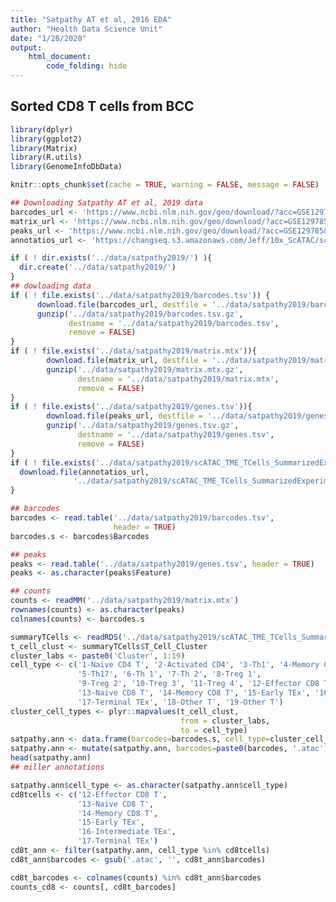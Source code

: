 ```yaml
---
title: "Satpathy AT et al, 2016 EDA"
author: "Health Data Science Unit"
date: "1/28/2020"
output: 
    html_document:
        code_folding: hide
---
```


## Sorted CD8 T cells from BCC


```r
library(dplyr)
library(ggplot2)
library(Matrix)
library(R.utils)
library(GenomeInfoDbData)

knitr::opts_chunk$set(cache = TRUE, warning = FALSE, message = FALSE)
```

```r
## Downloading Satpathy AT et al, 2019 data
barcodes_url <- 'https://www.ncbi.nlm.nih.gov/geo/download/?acc=GSE129785&format=file&file=GSE129785%5FscATAC%2DTME%2DTCells%2Ecell%5Fbarcodes%2Etxt%2Egz'
matrix_url <- 'https://www.ncbi.nlm.nih.gov/geo/download/?acc=GSE129785&format=file&file=GSE129785%5FscATAC%2DTME%2DTCells%2Emtx%2Egz'
peaks_url <- 'https://www.ncbi.nlm.nih.gov/geo/download/?acc=GSE129785&format=file&file=GSE129785%5FscATAC%2DTME%2DTCells%2Epeaks%2Etxt%2Egz'
annotatios_url <- 'https://changseq.s3.amazonaws.com/Jeff/10x_ScATAC/scATAC_TME_TCells_SummarizedExperiment.final.rds'

if ( ! dir.exists('../data/satpathy2019/') ){
  dir.create('../data/satpathy2019/')
}
## dowloading data
if ( ! file.exists('../data/satpathy2019/barcodes.tsv')) {
      download.file(barcodes_url, destfile = '../data/satpathy2019/barcodes.tsv.gz')
      gunzip('../data/satpathy2019/barcodes.tsv.gz', 
             destname = '../data/satpathy2019/barcodes.tsv',
             remove = FALSE)  
}
if ( ! file.exists('../data/satpathy2019/matrix.mtx')){
        download.file(matrix_url, destfile = '../data/satpathy2019/matrix.mtx.gz')
        gunzip('../data/satpathy2019/matrix.mtx.gz', 
               destname = '../data/satpathy2019/matrix.mtx', 
               remove = FALSE)  
}
if ( ! file.exists('../data/satpathy2019/genes.tsv')){
        download.file(peaks_url, destfile = '../data/satpathy2019/genes.tsv.gz')
        gunzip('../data/satpathy2019/genes.tsv.gz', 
               destname = '../data/satpathy2019/genes.tsv',
               remove = FALSE) 
}
if ( ! file.exists('../data/satpathy2019/scATAC_TME_TCells_SummarizedExperiment.final.rds')) {
  download.file(annotatios_url,
              '../data/satpathy2019/scATAC_TME_TCells_SummarizedExperiment.final.rds')
}
```


```r
## barcodes
barcodes <- read.table('../data/satpathy2019/barcodes.tsv', 
                       header = TRUE)  
barcodes.s <- barcodes$Barcodes

## peaks
peaks <- read.table('../data/satpathy2019/genes.tsv', header = TRUE)
peaks <- as.character(peaks$Feature)

## counts
counts <- readMM('../data/satpathy2019/matrix.mtx')
rownames(counts) <- as.character(peaks)
colnames(counts) <- barcodes.s
```

```r

summaryTCells <- readRDS('../data/satpathy2019/scATAC_TME_TCells_SummarizedExperiment.final.rds')
t_cell_clust <- summaryTCells$T_Cell_Cluster
cluster_labs <- paste0('Cluster', 1:19)        
cell_type <- c('1-Naive CD4 T', '2-Activated CD4', '3-Th1', '4-Memory CD4 T',
               '5-Th17', '6-Th 1', '7-Th 2', '8-Treg 1',
               '9-Treg 2', '10-Treg 3', '11-Treg 4', '12-Effector CD8 T',
               '13-Naive CD8 T', '14-Memory CD8 T', '15-Early TEx', '16-Intermediate TEx',
               '17-Terminal TEx', '18-Other T', '19-Other T')
cluster_cell_types <- plyr::mapvalues(t_cell_clust, 
                                      from = cluster_labs, 
                                      to = cell_type)
satpathy.ann <- data.frame(barcodes=barcodes.s, cell_type=cluster_cell_types)
satpathy.ann <- mutate(satpathy.ann, barcodes=paste0(barcodes, '.atac'))
head(satpathy.ann)
## miller annotations
```


```r
satpathy.ann$cell_type <- as.character(satpathy.ann$cell_type)
cd8tcells <- c('12-Effector CD8 T',
               '13-Naive CD8 T', 
               '14-Memory CD8 T', 
               '15-Early TEx', 
               '16-Intermediate TEx',
               '17-Terminal TEx')
cd8t_ann <- filter(satpathy.ann, cell_type %in% cd8tcells)
cd8t_ann$barcodes <- gsub('.atac', '', cd8t_ann$barcodes)

cd8t_barcodes <- colnames(counts) %in% cd8t_ann$barcodes
counts_cd8 <- counts[, cd8t_barcodes]
```
